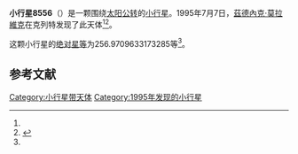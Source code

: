{{Infobox planet
| bgcolour = #FFFFC0
| name = 8556 Jana
| symbol = 
| image = 
| caption = 
| discovery = yes
| discovery_ref = 
| discoverer = [[茲德內克·莫拉維克|茲德內克·莫拉維克]]
| discovery_site = [[克列特|克列特]] 
| discovered = 1995年7月7日
| designations = yes
| mp_name = 
| named_after = 
| alt_names = 1995 NB/ 1992 BD6 / 1996 WF3
| mp_category = [[主带小行星|主带小行星]]
| orbit_ref = <ref name="a">[http://ssd.jpl.nasa.gov/sbdb.cgi?sstr=8556 8556 Jana] {{Wayback|url=http://ssd.jpl.nasa.gov/sbdb.cgi?sstr=8556 |date=20140830114516 }}，小行星數據庫瀏覽器（JPL Small-Body Database Browser）－[[美国国家航空航天局|美国国家航空航天局]]喷气推进实验室</ref>
| epoch = 2456400.5 (2013年4月18日更新)
| aphelion = {{convert|3.959603778507331|AU|km|3|abbr=on|lk=out}}
| perihelion = {{convert|1.849254388516323|AU|km|3|abbr=on}}
| semimajor = {{convert|2.904429083511827|AU|km|3|abbr=on}}
| eccentricity = 0.363298488
| period = 1807.963224 [[日|日]]<br />4.95[[儒略年|儒略年]]
| avg_speed = 
| inclination = 5.363550265824331
| asc_node = 107.3053847191367
| mean_anomaly = 
| arg_peri = 256.9709633173285
| satellites = 
| physical_characteristics = yes
| dimensions = 
| mass = 
| density = 
| surface_grav = 
| escape_velocity = 
| sidereal_day = 
| axial_tilt = 
| pole_ecliptic_lat = 
| pole_ecliptic_lon = 
| albedo = 
| temperatures= 
| temp_name1 = 
| mean_temp_1 = 
| max_temp_1 = 
| temp_name2 = 
| max_temp_2 = 
| spectral_type = 
| abs_magnitude = 256.9709633173285
}}

'''小行星8556'''（{{lang-en|8556 Jana}}）是一颗围绕[[太阳|太阳]][[公转|公转]]的[[小行星|小行星]]。1995年7月7日，[[茲德內克·莫拉維克|茲德內克·莫拉維克]]在克列特发现了此天体<ref name="a" /><ref>{{cite news|title=小行星列表|url=http://cfa-www.harvard.edu/iau/lists/NumberedMPs.txt|accessdate=2013-07-08|newspaper=哈佛大学|archive-date=2008-05-17|archive-url=https://web.archive.org/web/20080517010638/http://cfa-www.harvard.edu/iau/lists/NumberedMPs.txt|dead-url=no}}</ref>。

这颗小行星的[[绝对星等|绝对星等]]为256.9709633173285等<ref name="a" />。

==参考文献==
{{reflist}}
{{Minor Planet Number|[[小行星8555|小行星8555]]|[[小行星8557|小行星8557]]}}

{{小天体}}

[[Category:小行星带天体|Category:小行星带天体]]
[[Category:1995年发现的小行星|Category:1995年发现的小行星]]

{{asteroid-stub}}